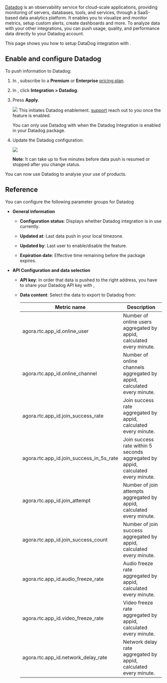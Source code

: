 
[Datadog](https://docs.datadoghq.com/) is an observability service for cloud-scale applications, providing monitoring of servers, databases, tools, and services, through a SaaS-based data analytics platform. It enables you to visualize and monitor metrics, setup custom alerts, create dashboards and more. To analyze <Vg k="COMPANY" /> data with your other integrations, you can push <Vg k="AA" /> usage, quality, and performance data directly to your Datadog account.

This page shows you how to setup DataDog integration with <Vg k="AA" />.

## Enable and configure Datadog

To push  <Vg k="AA" /> information to Datadog:

1.  In <Vg k="CONSOLE" />, subscribe to a **Premium** or **Enterprise** [pricing plan](https://console.agora.io/aa/pricing).

2.  In [<Vpd k="NAME"/>](https://analytics-lab.agora.io/), click **Integration > Datadog**.

3. Press **Apply**.

    ![](/images/analytics/apply-datadog-package.png)
    This initiates Datadog enablement. [<Vg k="COMPANY" /> support](mailto:support@agora.io) reach out to you once the feature is enabled.

    You can only use Datadog with <Vg k="AA" /> when the Datadog Integration is enabled in your Datadog package.

4. Update the Datadog configuration:

    ![](/images/analytics/datadog-configuration.png)

    **Note**: It can take up to five minutes before data push is resumed or stopped after you change status.

You can now use Datadog to analyse your use of  <Vg k="COMPANY" /> products.

## Reference

You can configure the following parameter groups for Datadog

-  **General information**

    - **Configuration status**: Displays whether Datadog integration is in use currently.

    - **Updated at**: Last data push in your local timezone.
    - **Updated by**: Last user to enable/disable the feature.
    - **Expiration date**: Effective time remaining before the package expires.

- **API Configuration and data selection**

    - **API key**: In order that data is pushed to the right address, you have to share your Datadog API key with <Vg k="COMPANY"/>,

    - **Data content**: Select the data to export to Datadog from:

        | Metric name                                    | Description                                                                                                                                                           |
        |------------------------------------------------|-----------------------------------------------------------------------------------------------------------------------------------------------------------------------|
        | agora.rtc.app_id.online_user                   | Number of online users aggregated by appid, calculated every minute.                                                                                                  |
        | agora.rtc.app_id.online_channel                | Number of online channels aggregated by appid, calculated every minute.                                                                                               |
        | agora.rtc.app_id.join_success_rate             | Join success rate aggregated by appid, calculated every minute.                                                                                                       |
        | agora.rtc.app_id.join_success_in_5s_rate       | Join success rate within 5 seconds aggregated by appid, calculated every minute.                                                                                      |
        | agora.rtc.app_id.join_attempt                  | Number of join attempts aggregated by appid, calculated every minute.                                                                                                 |
        | agora.rtc.app_id.join_success_count            | Number of join success aggregated by appid, calculated every minute.                                                                                                  |
        | agora.rtc.app_id.audio_freeze_rate             | Audio freeze rate aggregated by appid, calculated every minute.                                                                                                       |
        | agora.rtc.app_id.video_freeze_rate             | Video freeze rate aggregated by appid, calculated every minute.                                                                                                       |
        | agora.rtc.app_id.network_delay_rate            | Network delay rate aggregated by appid, calculated every minute.                                                                                                      |